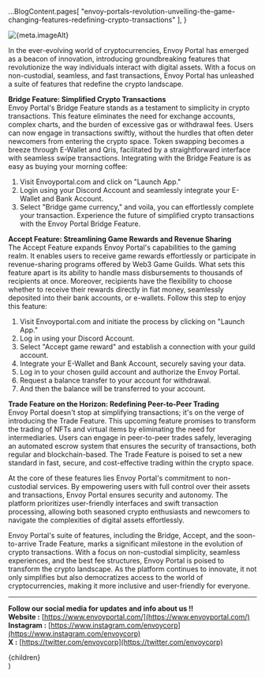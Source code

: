 
  ...BlogContent.pages[
    "envoy-portals-revolution-unveiling-the-game-changing-features-redefining-crypto-transactions"
  ],
}

<img src={meta.imageSrc} alt={meta.imageAlt} />
<br />

In the ever-evolving world of cryptocurrencies, Envoy Portal has emerged as a beacon of innovation, introducing groundbreaking features that revolutionize the way individuals interact with digital assets. With a focus on non-custodial, seamless, and fast transactions, Envoy Portal has unleashed a suite of features that redefine the crypto landscape.

**Bridge Feature: Simplified Crypto Transactions**<br/>
Envoy Portal's Bridge Feature stands as a testament to simplicity in crypto transactions. This feature eliminates the need for exchange accounts, complex charts, and the burden of excessive gas or withdrawal fees. Users can now engage in transactions swiftly, without the hurdles that often deter newcomers from entering the crypto space.
Token swapping becomes a breeze through E-Wallet and Qris, facilitated by a straightforward interface with seamless swipe transactions. Integrating with the Bridge Feature is as easy as buying your morning coffee:

1. Visit Envoyportal.com and click on "Launch App."
2. Login using your Discord Account and seamlessly integrate your E-Wallet and Bank Account.
3. Select "Bridge game currency," and voila, you can effortlessly complete your transaction. Experience the future of simplified crypto transactions with the Envoy Portal Bridge Feature.

**Accept Feature: Streamlining Game Rewards and Revenue Sharing**<br/>
The Accept Feature expands Envoy Portal's capabilities to the gaming realm. It enables users to receive game rewards effortlessly or participate in revenue-sharing programs offered by Web3 Game Guilds. What sets this feature apart is its ability to handle mass disbursements to thousands of recipients at once. Moreover, recipients have the flexibility to choose whether to receive their rewards directly in fiat money, seamlessly deposited into their bank accounts, or e-wallets.
Follow this step to enjoy this feature:

1. Visit Envoyportal.com and initiate the process by clicking on "Launch App."
2. Log in using your Discord Account.
3. Select "Accept game reward" and establish a connection with your guild account.
4. Integrate your E-Wallet and Bank Account, securely saving your data.
5. Log in to your chosen guild account and authorize the Envoy Portal.
6. Request a balance transfer to your account for withdrawal.
7. And then the balance will be transferred to your account.

**Trade Feature on the Horizon: Redefining Peer-to-Peer Trading**<br/>
Envoy Portal doesn't stop at simplifying transactions; it's on the verge of introducing the Trade Feature. This upcoming feature promises to transform the trading of NFTs and virtual items by eliminating the need for intermediaries. Users can engage in peer-to-peer trades safely, leveraging an automated escrow system that ensures the security of transactions, both regular and blockchain-based. The Trade Feature is poised to set a new standard in fast, secure, and cost-effective trading within the crypto space.

At the core of these features lies Envoy Portal's commitment to non-custodial services. By empowering users with full control over their assets and transactions, Envoy Portal ensures security and autonomy. The platform prioritizes user-friendly interfaces and swift transaction processing, allowing both seasoned crypto enthusiasts and newcomers to navigate the complexities of digital assets effortlessly.

Envoy Portal's suite of features, including the Bridge, Accept, and the soon-to-arrive Trade Feature, marks a significant milestone in the evolution of crypto transactions. With a focus on non-custodial simplicity, seamless experiences, and the best fee structures, Envoy Portal is poised to transform the crypto landscape. As the platform continues to innovate, it not only simplifies but also democratizes access to the world of cryptocurrencies, making it more inclusive and user-friendly for everyone.

---

**Follow our social media for updates and info about us !!**<br/>
**Website :** [https://www.envoyportal.com/](https://www.envoyportal.com/)<br/>
**Instagram :** [https://www.instagram.com/envoycorp](https://www.instagram.com/envoycorp)<br/>
**X :** [https://twitter.com/envoycorp](https://twitter.com/envoycorp)<br/>


<div className="container mt-8 blog-page">
  <BlogHeader
    title={meta.title}
    date={format(parseISO(meta.date), MONTH_YEAR_FORMAT)}
    categories={meta.categories}
  />
  <article className="mt-8 space-y-4">{children}</article>
  <BlogHighlightSection />
</div>
)
